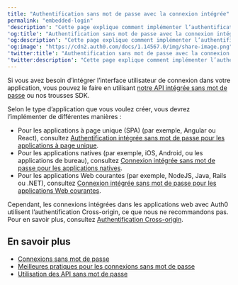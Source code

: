 ---
title: "Authentification sans mot de passe avec la connexion intégrée"
permalink: "embedded-login"
'description': "Cette page explique comment implémenter l’authentification sans mot de passe avec la Connexion universelle."
'og:title': "Authentification sans mot de passe avec la connexion intégrée"
'og:description': "Cette page explique comment implémenter l’authentification sans mot de passe avec la Connexion universelle."
'og:image': "https://cdn2.auth0.com/docs/1.14567.0/img/share-image.png"
'twitter:title': "Authentification sans mot de passe avec la connexion intégrée"
'twitter:description': "Cette page explique comment implémenter l’authentification sans mot de passe avec la Connexion universelle."
---

Si vous avez besoin d’intégrer l’interface utilisateur de connexion dans votre application, vous pouvez le faire en utilisant [notre API intégrée sans mot de passe](/docs/docs/fr-ca/authenticate/passwordless/implement-login/embedded-login/relevant-api-endpoints) ou nos trousses SDK.

Selon le type d’application que vous voulez créer, vous devrez l’implémenter de différentes manières :

* Pour les applications à page unique (SPA) (par exemple, Angular ou React), consultez [Authentification intégrée sans mot de passe pour les applications à page unique](/docs/docs/fr-ca/authenticate/passwordless/implement-login/embedded-login/spa).
* Pour les applications natives (par exemple, iOS, Android, ou les applications de bureau), consultez [Connexion intégrée sans mot de passe pour les applications natives](/docs/docs/fr-ca/authenticate/passwordless/implement-login/embedded-login/native).
* Pour les applications Web courantes (par exemple, NodeJS, Java, Rails ou .NET), consultez [Connexion intégrée sans mot de passe pour les applications Web courantes](/docs/docs/fr-ca/authenticate/passwordless/implement-login/embedded-login/webapps).

Cependant, les connexions intégrées dans les applications web avec Auth0 utilisent l’authentification Cross-origin, ce que nous ne recommandons pas. Pour en savoir plus, consultez [Authentification Cross-origin](/docs/docs/fr-ca/authenticate/login/cross-origin-authentication).

## En savoir plus

* [Connexions sans mot de passe](/docs/docs/fr-ca/authenticate/passwordless)
* [Meilleures pratiques pour les connexions sans mot de passe](/docs/docs/fr-ca/authenticate/passwordless/best-practices)
* [Utilisation des API sans mot de passe](/docs/docs/fr-ca/authenticate/passwordless/implement-login/embedded-login/relevant-api-endpoints)
